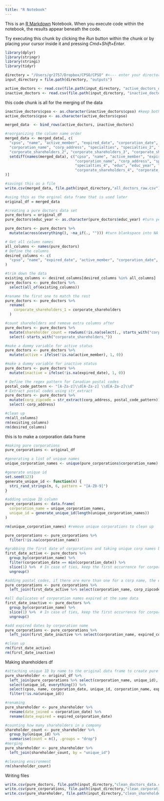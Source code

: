 ```yaml
---
title: "R Notebook"
---
```


This is an [R Markdown](http://rmarkdown.rstudio.com) Notebook. When you execute code within the notebook, the results appear beneath the code. 

Try executing this chunk by clicking the *Run* button within the chunk or by placing your cursor inside it and pressing *Cmd+Shift+Enter*. 

```r

library(dplyr)
library(stringr)
library(stringi)
library(tidyr)

```


```r
directory = "/Users/gr2757/Dropbox/CPSO/CPSO" #<--- enter your directory here
input_directory = file.path(directory, "outputs")

active_doctors <- read.csv(file.path(input_directory, "active_doctors_data.csv"))
inactive_doctors <- read.csv(file.path(input_directory, "inactive_doctors_data.csv"))
```


this code chunk is all for the merging of the data
```r

inactive_doctors$cpso <- as.character(inactive_doctors$cpso) #keep both as characters to keep it simple
active_doctors$cpso <- as.character(active_doctors$cpso)

merged_data  <- bind_rows(active_doctors, inactive_doctors)  

#reorganizing the column name order
merged_data <- merged_data[, c(
  "cpso", "name", "active_member", "expired_date", "corporation_date", "expired_corporation_date",
  "corporation_name", "corp_address", "specialties", "specialties_2", "specialties_3", "specialties_4", "educ", "educ_year",
  "corporate_shareholders_2", "corporate_shareholders_3", "corporate_shareholders_4", "corporate_shareholders_5",
  setdiff(names(merged_data), c("cpso", "name", "active_member", "expired_date", "corporation_date", "expired_corporation_date",
                                "corporation_name", "corp_address", "specialties", "specialties_2", "specialties_3",
                                "specialties_4", "educ", "educ_year", "corporate_shareholders_2", "corporate_shareholders_3",
                                "corporate_shareholders_4", "corporate_shareholders_5"))
)]

#savings this as a file
write.csv(merged_data, file.path(input_directory,"all_doctors_raw.csv"), row.names = FALSE)

#using this as the orginal data frame that is used later
original_df = merged_data

```


```r
#creating a pure doctors data set
pure_doctors = original_df
pure_doctors$educ_year <- as.character(pure_doctors$educ_year) #turn years into characters for now

pure_doctors <- pure_doctors %>%
  mutate(across(everything(), ~na_if(., ""))) #turn blankspace into NA

# Get all column names
all_columns <- names(pure_doctors)
# Define the columns
desired_columns <- c(
  "cpso", "name", "expired_date", "active_member", "corporation_date", "expired_corporation_date", "corporation_name", "specialties", "specialties_2", "corp_address", "educ_year", "gender",   "corporate_shareholders", paste0("corporate_shareholders_", 2:51) # generates "corporate_shareholders_1" to "corporate_shareholders_33"
)

#trim down the data
existing_columns <- desired_columns[desired_columns %in% all_columns]
pure_doctors <- pure_doctors %>%
  select(all_of(existing_columns))

#rename the first one to match the rest
pure_doctors <- pure_doctors %>%
  rename(
    corporate_shareholders_1 = corporate_shareholders
  )

#count shareholders and remove extra columns after
pure_doctors <- pure_doctors %>%
  mutate(shareholder_count = rowSums(!is.na(select(., starts_with("corporate_shareholders_"))))) %>%
  select(-starts_with("corporate_shareholders_"))

#make a dummy variable for active status
pure_doctors <- pure_doctors %>%
  mutate(active = ifelse(!is.na(active_member), 1, 0))

#make a dummy variable for inactive status
pure_doctors <- pure_doctors %>%
  mutate(inactive = ifelse(!is.na(expired_date), 1, 0))

# Define the regex pattern for Canadian postal codes
postal_code_pattern <- "[A-Za-z]\\d[A-Za-z] \\d[A-Za-z]\\d"
# Extract postal codes using str_extract
pure_doctors <- pure_doctors %>%
  mutate(corp_zipcode = str_extract(corp_address, postal_code_pattern)) %>%
  select(-corp_address)

#clean up
rm(all_columns)
rm(existing_columns)
rm(desired_columns)
```


this is to make a corporation data frame
```r
#making pure corporations
pure_corporations <- original_df

#generating a list of unique names
unique_corporation_names <- unique(pure_corporations$corporation_name)

#generate unique id
set.seed(123)
generate_unique_id <- function(n) {
  stri_rand_strings(n, 6, pattern = "[A-Z0-9]")
}

#adding unique ID column
pure_corporations <- data.frame(
  corporation_name = unique_corporation_names,
  unique_id = generate_unique_id(length(unique_corporation_names))
)

rm(unique_corporation_names) #remove unique corporations to clean up

pure_corporations <- pure_corporations %>%
  filter(!is.na(corporation_name))

#grabbing the first date of corporations and taking unique corp names by earlier date
first_date_active <- pure_doctors %>%
  group_by(corporation_name) %>%
  filter(corporation_date == min(corporation_date)) %>%
  slice(1) %>%  # In case of ties, keep the first occurrence for corporation_date
  ungroup()

#adding postal codes, if there are more than one for a corp name, the earliest is applied
pure_corporations <- pure_corporations %>%
  left_join(first_date_active %>% select(corporation_name, corp_zipcode, corporation_date), by = "corporation_name")

#all duplicates of corporation names expired at the same data
first_date_inactive <- pure_doctors %>%
  group_by(corporation_name) %>%
  slice(1) %>%  # In case of ties, keep the first occurrence for corporation_date
  ungroup()

#add expired dates by corporation name
pure_corporations <- pure_corporations %>%
  left_join(first_date_inactive %>% select(corporation_name, expired_corporation_date), by = "corporation_name")

#clean up
rm(first_date_active)
rm(first_date_inactive)

```

Making shareholders df
```r
#attaching unique ID by name to the original data frame to create pure shareholders
pure_shareholder <- original_df %>%
  left_join(pure_corporations %>% select(corporation_name, unique_id), by = "corporation_name") %>%
  select(unique_id, everything()) %>%
  select(cpso, name, corporation_date, unique_id, corporation_name, expired_corporation_date) %>%
  filter(!is.na(unique_id))

#renaming
pure_shareholder <- pure_shareholder %>%
  rename(date_joined = corporation_date) %>%
  rename(date_expired = expired_corporation_date)

#counting how many shareholders in a company
shareholder_count <- pure_shareholder %>%
  group_by(unique_id) %>%
  summarise(count = n(), .groups = "drop")
#merging
pure_shareholder <- pure_shareholder %>%
  left_join(shareholder_count, by = "unique_id")

#cleaning environment 
rm(shareholder_count)
```


Writing files
```r
write.csv(pure_doctors, file.path(input_directory,"clean_doctors_data.csv"), row.names = FALSE)
write.csv(pure_corporations, file.path(input_directory,"clean_corporation_data.csv"), row.names = FALSE)
write.csv(pure_shareholder, file.path(input_directory,"clean_shareholder_data.csv"), row.names = FALSE)
```



